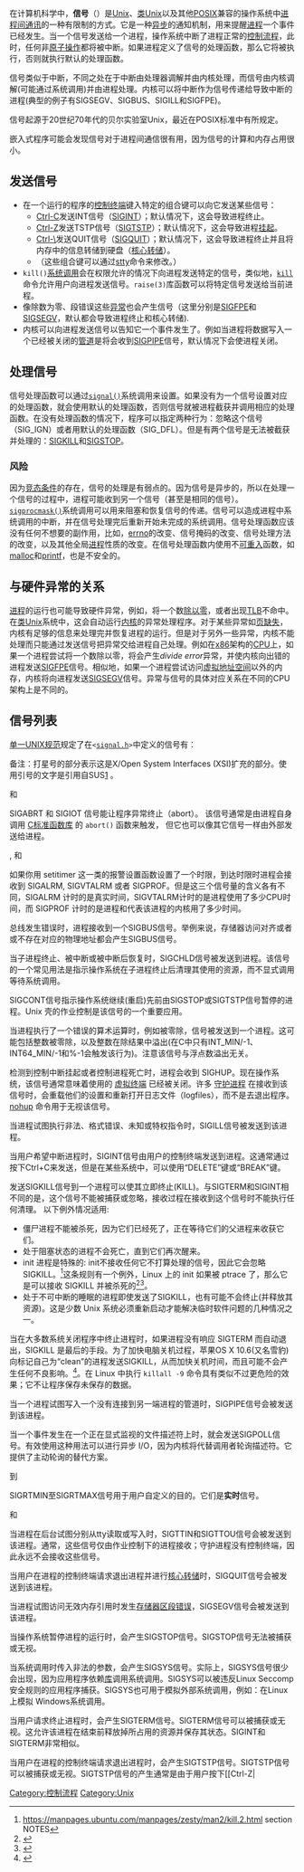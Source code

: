 {{expand language|en|page=Signal (IPC)|time=2020-01-10T16:20:10+00:00}}{{noteTA|G1=IT}}
在计算机科学中，'''信号'''（{{lang-en|Signals}}）是[[Unix|Unix]]、[[类Unix|类Unix]]以及其他[[POSIX|POSIX]]兼容的操作系统中[[进程间通讯|进程间通讯]]的一种有限制的方式。它是一种[[异步|异步]]的通知机制，用来提醒[[进程|进程]]一个事件已经发生。当一个信号发送给一个进程，操作系统中断了进程正常的[[控制流程|控制流程]]，此时，任何非[[原子操作|原子操作]]都将被中断。如果进程定义了信号的处理函数，那么它将被执行，否则就执行默认的处理函数。

信号类似于中断，不同之处在于中断由处理器调解并由内核处理，而信号由内核调解(可能通过系统调用)并由进程处理。内核可以将中断作为信号传递给导致中断的进程(典型的例子有SIGSEGV、SIGBUS、SIGILL和SIGFPE)。

信号起源于20世纪70年代的贝尔实验室Unix，最近在POSIX标准中有所规定。

嵌入式程序可能会发现信号对于进程间通信很有用，因为信号的计算和内存占用很小。

== 发送信号 ==
* 在一个运行的程序的[[控制终端|控制终端]]键入特定的组合键可以向它发送某些信号：
** [[Ctrl-C|Ctrl-C]]发送INT信号（[[SIGINT_(POSIX)|SIGINT]]）；默认情况下，这会导致进程终止。
** [[Ctrl-Z|Ctrl-Z]]发送TSTP信号（[[SIGTSTP|SIGTSTP]]）；默认情况下，这会导致进程[[挂起|挂起]]。
** [[Ctrl-/|Ctrl-\]]发送QUIT信号（[[SIGQUIT|SIGQUIT]]）；默认情况下，这会导致进程终止并且将内存中的信息转储到硬盘（[[核心转储|核心转储]]）。
** （这些组合键可以通过[[stty|stty]]命令来修改。）
* <tt>kill()</tt>[[系统调用|系统调用]]会在权限允许的情况下向进程发送特定的信号，类似地，<tt>[[kill_(命令)|kill]]</tt>命令允许用户向进程发送信号。<code>raise(3)</code>库函数可以将特定信号发送给当前进程。
* 像除数为零、段错误这些[[异常|异常]]也会产生信号（这里分别是[[SIGFPE|SIGFPE]]和[[SIGSEGV|SIGSEGV]]，默认都会导致进程终止和核心转储).
* 内核可以向进程发送信号以告知它一个事件发生了。例如当进程将数据写入一个已经被关闭的[[管道|管道]]是将会收到[[SIGPIPE|SIGPIPE]]信号，默认情况下会使进程关闭。

== 处理信号 ==
信号处理函数可以通过<code>[[Sigaction_(Unix)|signal()]]</code>系统调用来设置。如果没有为一个信号设置对应的处理函数，就会使用默认的处理函数，否则信号就被进程截获并调用相应的处理函数。在没有处理函数的情况下，程序可以指定两种行为：忽略这个信号（SIG_IGN）或者用默认的处理函数（SIG_DFL）。但是有两个信号是无法被截获并处理的：[[SIGKILL|SIGKILL]]和[[SIGSTOP|SIGSTOP]]。
=== 风险 ===
因为[[竞态条件|竞态条件]]的存在，信号的处理是有弱点的。因为信号是异步的，所以在处理一个信号的过程中，进程可能收到另一个信号（甚至是相同的信号）。<code>[[sigprocmask_(Unix)|sigprocmask()]]</code>系统调用可以用来阻塞和恢复信号的传递。信号可以造成进程中系统调用的中断，并在信号处理完后重新开始未完成的系统调用。信号处理函数应该没有任何不想要的副作用，比如，[[errno|errno]]的改变、信号掩码的改变、信号处理方法的改变，以及其他全局[[进程|进程]]性质的改变。在信号处理函数内使用不[[可重入|可重入]]函数，如[[malloc|malloc]]和[[printf|printf]]，也是不安全的。

== 与硬件异常的关系 ==
[[进程|进程]]的运行也可能导致硬件异常，例如，将一个数[[除以零|除以零]]，或者出现[[轉譯後備緩衝區|TLB]]不命中。在[[类Unix|类Unix]]系统中，这会自动运行[[内核|内核]]的异常处理程序。对于某些异常如[[页缺失_（计算机科学）|页缺失]]，内核有足够的信息来处理完并恢复进程的运行。但是对于另外一些异常，内核不能处理而只能通过发送信号把异常交给进程自己处理。例如在[[x86|x86]]架构的[[CPU|CPU]]上，如果一个进程尝试将一个数除以零，将会产生''divide error''异常，并使内核向出错的进程发送[[SIGFPE|SIGFPE]]信号。相似地，如果一个进程尝试访问[[虚拟地址空间|虚拟地址空间]]以外的内存，内核将向进程发送[[SIGSEGV|SIGSEGV]]信号。异常与信号的具体对应关系在不同的CPU架构上是不同的。

== 信号列表 ==
[[单一UNIX规范|单一UNIX规范]]规定了在<tt><[[signal.h|signal.h]]></tt>中定义的信号有：

备注：打星号的部分表示这是X/Open System Interfaces (XSI)扩充的部分。使用引号的文字是引用自SUS[http://www.opengroup.org/onlinepubs/007904975] {{Wayback|url=http://www.opengroup.org/onlinepubs/007904975 |date=20210326044603 }}。

; {{mono|{{vanchor|SIGABRT}}}} 和 {{mono|{{vanchor|SIGIOT}}}} 
SIGABRT 和 SIGIOT 信号能让程序异常终止（abort）。 该信号通常是由进程自身调用 [[C++標準函式庫|C标准函数库]] 的 <code>abort()</code> 函数来触发， 但它也可以像其它信号一样由外部发送给进程。

; {{mono|{{vanchor|SIGALRM}}}}, {{mono|{{vanchor|SIGVTALRM}}}} 和 {{mono|{{vanchor|SIGPROF}}}} 
如果你用 setitimer 这一类的报警设置函数设置了一个时限，到达时限时进程会接收到 SIGALRM, SIGVTALRM 或者 SIGPROF。但是这三个信号量的含义各有不同，SIGALRM 计时的是真实时间，SIGVTALRM计时的是进程使用了多少CPU时间，而 SIGPROF 计时的是进程和代表该进程的内核用了多少时间。

; {{mono|{{vanchor|SIGBUS}}}} 
总线发生错误时，进程接收到一个SIGBUS信号。举例来说，存储器访问对齐或者或不存在对应的物理地址都会产生SIGBUS信号。

; {{mono|{{vanchor|SIGCHLD}}}} 
当子进程终止、被中断或被中断后恢复时，SIGCHLD信号被发送到进程。该信号的一个常见用法是指示操作系统在子进程终止后清理其使用的资源，而不显式调用等待系统调用。

; {{mono|{{vanchor|SIGCONT}}}} 
SIGCONT信号指示操作系统继续(重启)先前由SIGSTOP或SIGTSTP信号暂停的进程。Unix 壳的作业控制是该信号的一个重要应用。

; {{mono|{{vanchor|SIGFPE}}}} 
当进程执行了一个错误的算术运算时，例如被零除，信号被发送到一个进程。这可能包括整数被零除，以及整数在除结果中溢出(在C中只有INT_MIN/-1、INT64_MIN/-1和%-1会触发该行为)。注意该信号与浮点数溢出无关。

; {{mono|{{vanchor|SIGHUP}}}} 
检测到控制中断挂起或者控制进程死亡时，进程会收到 SIGHUP。现在操作系统，该信号通常意味着使用的 [[虚拟终端|虚拟终端]] 已经被关闭。许多 [[守护进程|守护进程]] 在接收到该信号时，会重载他们的设置和重新打开日志文件（logfiles），而不是去退出程序。[[nohup|nohup]] 命令用于无视该信号。

; {{mono|{{vanchor|SIGILL}}}} 
当进程试图执行非法、格式错误、未知或特权指令时，SIGILL信号被发送到该进程。

; {{mono|{{vanchor|SIGINT}}}} 
当用户希望中断进程时，SIGINT信号由用户的控制终端发送到进程。这通常通过按下Ctrl+C来发送，但是在某些系统中，可以使用“DELETE”键或“BREAK”键。
; {{mono|{{vanchor|SIGKILL}}}} 
{{main|SIGKILL}}
发送SIGKILL信号到一个进程可以使其立即终止(KILL)。与SIGTERM和SIGINT相不同的是，这个信号不能被捕获或忽略，接收过程在接收到这个信号时不能执行任何清理。
以下例外情况适用:
* 僵尸进程不能被杀死，因为它们已经死了，正在等待它们的父进程来收获它们。
* 处于阻塞状态的进程不会死亡，直到它们再次醒来。
* init 进程是特殊的: init不接收任何它不打算处理的信号，因此它会忽略SIGKILL。<ref>https://manpages.ubuntu.com/manpages/zesty/man2/kill.2.html {{Wayback|url=https://manpages.ubuntu.com/manpages/zesty/man2/kill.2.html |date=20180128103316 }} section NOTES</ref>这条规则有一个例外，Linux 上的 init 如果被 ptrace 了，那么它是可以接收 SIGKILL 并被杀死的<ref>{{cite web|url=https://stackoverflow.com/a/21031583|title=SIGKILL init process (PID 1)|author=|date=|website=Stack Overflow}}</ref><ref>{{cite web|url=https://unix.stackexchange.com/a/308429|title=Can root kill init process?|author=|date=|website=Unix & Linux Stack Exchange}}</ref>。
* 处于不可中断的睡眠的进程即使发送了SIGKILL，也有可能不会终止(并释放其资源)。这是少数 Unix 系统必须重新启动才能解决临时软件问题的几种情况之一。
当在大多数系统关闭程序中终止进程时，如果进程没有响应 SIGTERM 而自动退出，SIGKILL 是最后的手段。为了加快电脑关机过程，苹果OS X 10.6(又名雪豹)向标记自己为“clean”的进程发送SIGKILL，从而加快关机时间，而且可能不会产生任何不良影响。<ref>{{cite web | url = https://developer.apple.com/mac/library/releasenotes/MacOSX/WhatsNewInOSX/Articles/MacOSX10_6.html#//apple_ref/doc/uid/TP40008898-SW22 | title = Mac Dev Center: What's New in Mac OS X: Mac OS X v10.6 | date = 2009-08-28 | accessdate = 18 November 2017 | archive-date = 2010-01-14 | archive-url = https://web.archive.org/web/20100114012647/http://developer.apple.com/mac/library/releasenotes/MacOSX/WhatsNewInOSX/Articles/MacOSX10_6.html#//apple_ref/doc/uid/TP40008898-SW22 }}</ref>。在 Linux 中执行 <code>killall -9</code> 命令具有类似不过更危险的效果；它不让程序保存未保存的数据。
; {{mono|{{vanchor|SIGPIPE}}}} 

当一个进程试图写入一个没有连接到另一端进程的管道时，SIGPIPE信号会被发送到该进程。

; {{mono|{{vanchor|SIGPOLL}}}} 

当一个事件发生在一个正在显式监视的文件描述符上时，就会发送SIGPOLL信号。有效使用这种用法可以进行异步 I/O，因为内核将代替调用者轮询描述符。它提供了主动轮询的替代方案。

; {{mono|{{vanchor|SIGRTMIN}}}} 到 {{mono|{{vanchor|SIGRTMAX}}}}

SIGRTMIN至SIGRTMAX信号用于用户自定义的目的。它们是'''实时'''信号。

; {{mono|{{vanchor|SIGTTIN}}}} 和 {{mono|{{vanchor|SIGTTOU}}}}

当进程在后台试图分别从tty读取或写入时，SIGTTIN和SIGTTOU信号会被发送到该进程。通常，这些信号仅由作业控制下的进程接收；守护进程没有控制终端，因此永远不会接收这些信号。

; {{mono|{{vanchor|SIGQUIT}}}}

当用户在进程的控制终端请求退出进程并进行[[核心转储|核心转储]]时，SIGQUIT信号会被发送到该进程。

; {{mono|{{vanchor|SIGSEGV}}}}

当进程试图访问无效内存引用时发生[[記憶體區段錯誤|存储器区段错误]]，SIGSEGV信号会被发送到该进程。

; {{mono|{{vanchor|SIGSTOP}}}}

当操作系统暂停进程的运行时，会产生SIGSTOP信号。SIGSTOP信号无法被捕获或无视。

; {{mono|{{vanchor|SIGSYS}}}}

当系统调用时传入非法的参数，会产生SIGSYS信号。实际上，SIGSYS信号很少会出现，因为应用程序依赖[[函式庫|库]]调用系统调用。SIGSYS可以被违反Linux Seccomp安全规则的应用程序捕获。SIGSYS也可用于模拟外部系统调用，例如：在Linux上模拟 Windows系统调用。

; {{mono|{{vanchor|SIGTERM}}}}

当用户请求终止进程时，会产生SIGTERM信号。SIGTERM信号可以被捕获或无视。这允许该进程在结束前释放掉所占用的资源并保存其状态。SIGINT和SIGTERM非常相似。

; {{mono|{{vanchor|SIGTSTP}}}}

当用户在进程的控制终端请求退出进程时，会产生SIGTSTP信号。SIGTSTP信号可以被捕获或无视。SIGTSTP信号的产生通常是由于用户按下[[Ctrl-Z|{{keypress]]。

=== 默认行为 ===

一个进程可以自定义如何处理传入的POSIX信号。如果一个进程没有定义一个信号处理程序，那么这个信号的默认处理程序将被使用。下表列出了一些与POSIX兼容的UNIX系统的默认操作，例如[[FreeBSD|FreeBSD]]、[[OpenBSD|OpenBSD]]和[[Linux|Linux]]。

{| class="wikitable sortable"
|-
! 信号 !! data-sort-type="number"|可移植代号 !! 默认行为 !! class="unsortable"|描述
|-
| SIGABRT || style="text-align:right" | 6 || {{terminated|终止}} (核心转储) || 进程终止信号
|-
| SIGALRM || style="text-align:right" | 14 || {{terminated|终止}} || 计时器告警
|-
| SIGBUS || {{n/a}} || {{terminated|终止}} (核心转储) || 访问内存对象未定义区域
|-
| SIGCHLD || {{n/a}} || style="text-align:center" | 忽略 || 子进程终止、暂停、继续
|-
| SIGCONT || {{n/a}} || style="text-align:center" | 继续 || 如果被暂停，重新继续执行
|-
| SIGFPE || style="text-align:right" | 8 || {{terminated|终止}} (核心转储) || 错误的算术运算
|-
| SIGHUP || style="text-align:right" | 1 || {{terminated|终止}} || 挂起
|-
| SIGILL || style="text-align:right" | 4 || {{terminated|终止}} (核心转储) || 非法的指令
|-
| SIGINT || style="text-align:right" | 2 || {{terminated|终止}} || 终端中断信号
|-
| SIGKILL || style="text-align:right" | 9 || {{terminated|终止}} || 杀死 (无法被捕获或忽略的信号)
|-
| SIGPIPE || style="text-align:right" | 13 || {{terminated|终止}} || 写入一个没有连接另一端的管道
|-
| SIGPOLL || {{n/a}} || {{terminated|终止}} || 可轮询事件
|-
| SIGPROF || {{n/a}} || {{terminated|终止}} || 性能调优定时器超时
|-
| SIGQUIT || style="text-align:right" | 3 || {{terminated|终止}} (核心转储) || 终端退出信号
|-
| SIGSEGV || style="text-align:right" | 11 || {{terminated|终止}} (核心转储) || 非法的内存引用
|-
| SIGSTOP || {{n/a}} || {{dropped|暂停}} || 暂停执行（无法被捕获或忽略的信号）
|-
| SIGSYS  || {{n/a}} || {{terminated|终止}} (核心转储) || 错误的系统调用
|-
| SIGTERM  || style="text-align:right" | 15 || {{terminated|终止}} || 终止信号
|-
| SIGTRAP || style="text-align:right" | 5 || {{terminated|终止}} (核心转储) || 追踪/断点陷阱
|-
| SIGTSTP || {{n/a}} || {{dropped|暂停}} || 终端中止信号
|-
| SIGTTIN || {{n/a}} || {{dropped|暂停}} || 后台进程尝试读
|-
| SIGTTOU || {{n/a}} || {{dropped|暂停}} || 后台进程尝试写
|-
| SIGUSR1 || {{n/a}} || {{terminated|终止}} || 用户自定义信号1
|-
| SIGUSR2 || {{n/a}} || {{terminated|终止}} || 用户自定义信号2
|-
| SIGURG || {{n/a}} || style="text-align:center" | 忽略 || [[Out-of-band_data|Out-of-band data]] is available at a socket
|-
| SIGVTALRM || {{N/A}} || {{terminated|终止}} || 虚拟定时器超时
|-
| SIGXCPU || {{n/a}} || {{terminated|终止}} (核心转储) || 超出CPU时间限制
|-
| SIGXFSZ || {{n/a}} || {{terminated|终止}} (核心转储) || 超出文件大小限制
|-
| SIGWINCH || {{n/a}} || style="text-align:center" | 忽略 || 终端窗口大小已变化
|}

; 可移植编号

对于大多数信号，相应的信号编号由实现定义。此列列出了POSIX标准中指定的数字。

; 行为释义
: '''终止''' {{snd}} 进程异常终止。进程终止的结果和调用 _exit() 是一样的，除了'''终止'''可以向 wait() 和 waitpid() 返回导致进程终止的信号。
: '''终止(核心转储)'''{{snd}} 进程异常终止。这种进程中止的过程根据实现有所不同，一般会创建一个核心文件。
: '''忽略'''{{snd}} 进程忽略该信号。
: '''暂停'''{{snd}} 进程被暂停（不是终止）。
: '''继续'''{{snd}} 进程恢复执行。

== 参考文献 ==
{{Reflist}}

== 外部链接 ==
* [https://web.archive.org/web/20071101082659/http://users.actcom.co.il/~choo/lupg/tutorials/signals/signals-programming.html#the_what Introduction to Unix Signals Programming]
* [http://www.linuxprogrammingblog.com/all-about-linux-signals Another Introduction to Unix Signals Programming] {{Wayback|url=http://www.linuxprogrammingblog.com/all-about-linux-signals |date=20150811035518 }}
* [http://www.enderunix.org/docs/signals.pdf UNIX and Reliable POSIX Signals] {{Wayback|url=http://www.enderunix.org/docs/signals.pdf |date=20160303180321 }} by Baris Simsek
* [http://www.openbsd.org/papers/opencon04/index.html Signal Handlers] {{Wayback|url=http://www.openbsd.org/papers/opencon04/index.html |date=20220311165622 }} by Henning Brauer

== 参见 ==
* <code><[[signal.h|signal.h]]></code>

{{-}}
{{Computing signals}}

[[Category:控制流程|Category:控制流程]]
[[Category:Unix|Category:Unix]]
